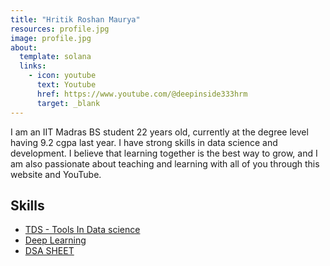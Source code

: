 ```yaml
---
title: "Hritik Roshan Maurya"
resources: profile.jpg
image: profile.jpg
about:
  template: solana
  links:
    - icon: youtube
      text: Youtube
      href: https://www.youtube.com/@deepinside333hrm
      target: _blank
---
```


I am an IIT Madras BS student 22 years old, currently at the degree level having 9.2 cgpa last year. I have strong skills in data science and development. I believe that learning together is the best way to grow, and I am also passionate about teaching and learning with all of you through this website and YouTube.

## Skills

- [TDS - Tools In Data science](https://hrmiitm.github.io/tds)
- [Deep Learning](https://hrmiitm.github.io/dl)
- [DSA SHEET](https://hrmiitm.github.io/dsa_sheet)